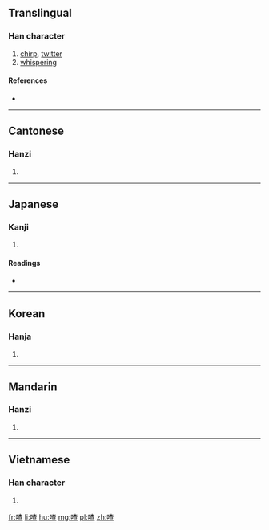 ==Translingual==

===Han character===
{{Han char|rn=30|rad=口|as=09|sn=12|four=6401<sub>6</sub>|canj=口木日一 (RDAM)|ids=⿰[[口]]⿱[[木]][[旦]]}}

# [[chirp]], [[twitter]]
# [[whisper]]ing

====References====
* {{Han ref|kx=0201.121|dkj=04022|dj=0424.030|hdz=10651.020|uh=55B3|ud=21939|bh=B3E5|bd=46053}}

----

==Cantonese==

===Hanzi===
{{yue-hanzi|jyut=[[caa1]], [[caa4]], [[zaa1]]|y=cha1, cha4, ja1}}

# {{defn|lang=yue|sort=口09}}

----

==Japanese==

===Kanji===
{{ja-kanji|grade=|rs=口09}}

# {{defn|lang=ja|sort=口09}}

====Readings====
* {{ja-readings|on=[[さ]] (sa)|kun=[[さわぐ]] (sawagu)}}

----

==Korean==

===Hanja===
{{ko-hanja|hangeul=사|rv=sa|mr=sa}}

# {{defn|lang=ko|sort=口09}}

----

==Mandarin==

===Hanzi===
{{cmn-hanzi|pin=[[zhā]] ([[zha1]])|wg=cha<sup>1</sup>}}

# {{defn|lang=cmn|sort=口09}}

----

==Vietnamese==

===Han character===
{{vi-hantu|tra|rs=口09}}

# {{defn|vi}}

[[fr:喳]]
[[li:喳]]
[[hu:喳]]
[[mg:喳]]
[[pl:喳]]
[[zh:喳]]
